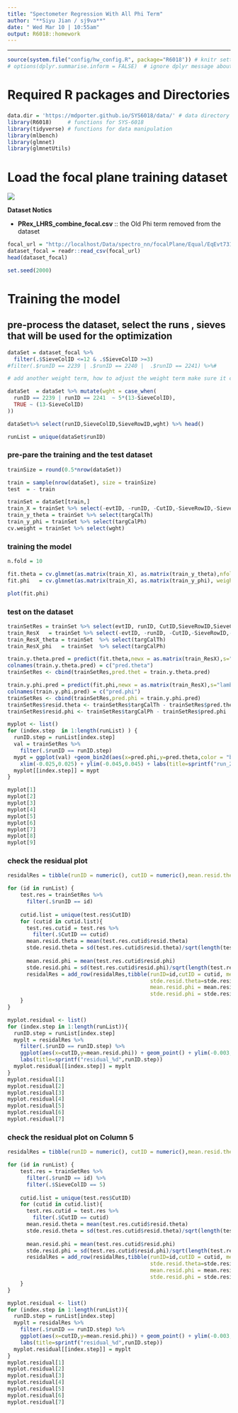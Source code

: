 ```yaml
---
title: "Spectometer Regression With All Phi Term" 
author: "**Siyu Jian / sj9va**"
date: " Wed Mar 10 | 10:55am"
output: R6018::homework
---
```


*******************************************
```r
source(system.file("config/hw_config.R", package="R6018")) # knitr settings
# options(dplyr.summarise.inform = FALSE)  # ignore dplyr message about grouping
```


# Required R packages and Directories

### {.solution}
```r
data.dir = 'https://mdporter.github.io/SYS6018/data/' # data directory
library(R6018)     # functions for SYS-6018
library(tidyverse) # functions for data manipulation   
library(mlbench)
library(glmnet)
library(glmnetUtils) 
```

# Load the focal plane training dataset 
![](https://raw.githubusercontent.com/Jiansiyu/spectrometer_nn/main/dataGenerator/resource/runList.png)

**Dataset Notics**

* **PRex_LHRS_combine_focal.csv** :: the Old Phi term removed from the dataset

```r

focal_url = "http://localhost/Data/spectro_nn/focalPlane/Equal/EqEvt731/order7_ep5/combine.csv"
dataset_focal = readr::read_csv(focal_url)
head(dataset_focal)

set.seed(2000)
```


# Training the model

## pre-process the dataset, select the runs , sieves that will be used for the optimization

```r

dataSet = dataset_focal %>% 
  filter(.$SieveColID <=12 & .$SieveColID >=3)
#filter(.$runID == 2239 | .$runID == 2240 |  .$runID == 2241) %>%#

# add another weight term, how to adjust the weight term make sure it close to the theoretical value

dataSet  = dataSet %>% mutate(wght = case_when(
  runID == 2239 | runID == 2241  ~ 5*(13-SieveColID),
  TRUE ~ (13-SieveColID)
))

dataSet%>% select(runID,SieveColID,SieveRowID,wght) %>% head()

runList = unique(dataSet$runID)


```

### pre-pare the training and the test dataset
```r

trainSize = round(0.5*nrow(dataSet))

train = sample(nrow(dataSet), size = trainSize)
test  = - train 

trainSet = dataSet[train,]
train_X = trainSet %>% select(-evtID, -runID, -CutID,-SieveRowID,-SieveColID,-bpmX,-bpmY,-targCalTh,-targCalPh,-wght)
train_y_theta = trainSet %>% select(targCalTh)
train_y_phi = trainSet %>% select(targCalPh)
cv.weight = trainSet %>% select(wght)
```

### training the model
```r
n.fold = 10

fit.theta = cv.glmnet(as.matrix(train_X), as.matrix(train_y_theta),nfolds = n.fold)
fit.phi   = cv.glmnet(as.matrix(train_X), as.matrix(train_y_phi), weights = as.matrix(cv.weight), nfolds = n.fold)
```

```r
plot(fit.phi)
```


### test on the dataset

```r

trainSetRes = trainSet %>% select(evtID, runID, CutID,SieveRowID,SieveColID,bpmX,bpmY,targCalTh,targCalPh)
train_ResX   = trainSet %>% select(-evtID, -runID, -CutID,-SieveRowID,-SieveColID,-bpmX,-bpmY,-targCalTh,-targCalPh,-wght)
train_ResX_theta = trainSet  %>% select(targCalTh)
train_ResX_phi   = trainSet  %>% select(targCalPh)

train.y.theta.pred = predict(fit.theta,newx = as.matrix(train_ResX),s="lambda.min")
colnames(train.y.theta.pred) = c("pred.theta")
trainSetRes <- cbind(trainSetRes,pred.thet = train.y.theta.pred)

train.y.phi.pred = predict(fit.phi,newx = as.matrix(train_ResX),s="lambda.min")
colnames(train.y.phi.pred) = c("pred.phi")
trainSetRes <- cbind(trainSetRes,pred.phi = train.y.phi.pred)
trainSetRes$resid.theta <- trainSetRes$targCalTh - trainSetRes$pred.theta 
trainSetRes$resid.phi <- trainSetRes$targCalPh - trainSetRes$pred.phi 

myplot <- list()
for (index.step  in 1:length(runList) ) {
  runID.step = runList[index.step]
  val = trainSetRes %>%
    filter(.$runID == runID.step)
  mypt = ggplot(val) +geom_bin2d(aes(x=pred.phi,y=pred.theta,color = "blue"),bins = 300) + geom_point(aes(y=targCalTh,x=targCalPh,color="green")) + 
    xlim(-0.025,0.025) + ylim(-0.045,0.045) + labs(title=sprintf("run_2d_%d",runID.step))
  myplot[[index.step]] = mypt
}

myplot[1]
myplot[2]
myplot[3]
myplot[4]
myplot[5]
myplot[6]
myplot[7]
myplot[8]
myplot[9]
```


### check the residual plot 

```r
residalRes = tibble(runID = numeric(), cutID = numeric(),mean.resid.theta = numeric(),stde.resid.theta = numeric(),mean.resid.phi = numeric(),stde.resid.phi= numeric())

for (id in runList) {
    test.res = trainSetRes %>%
      filter(.$runID == id) 
    
    cutid.list = unique(test.res$CutID)
    for (cutid in cutid.list){
      test.res.cutid = test.res %>%
        filter(.$CutID == cutid)
      mean.resid.theta = mean(test.res.cutid$resid.theta)
      stde.resid.theta = sd(test.res.cutid$resid.theta)/sqrt(length(test.res.cutid$resid.theta))
      
      mean.resid.phi = mean(test.res.cutid$resid.phi)
      stde.resid.phi = sd(test.res.cutid$resid.phi)/sqrt(length(test.res.cutid$resid.phi))
      residalRes = add_row(residalRes,tibble(runID=id,cutID = cutid, mean.resid.theta = mean.resid.theta,
                                             stde.resid.theta=stde.resid.theta,
                                             mean.resid.phi = mean.resid.phi,
                                             stde.resid.phi = stde.resid.phi))
    }
}

myplot.residual <- list()
for (index.step in 1:length(runList)){
  runID.step = runList[index.step]
  myplt = residalRes %>%
    filter(.$runID == runID.step) %>%
    ggplot(aes(x=cutID,y=mean.resid.phi)) + geom_point() + ylim(-0.003,0.003) +  
    labs(title=sprintf("residual_%d",runID.step))
  myplot.residual[[index.step]] = myplt
}
myplot.residual[1]
myplot.residual[2]
myplot.residual[3]
myplot.residual[4]
myplot.residual[5]
myplot.residual[6]
myplot.residual[7]
```

### check the residual plot on Column 5
```r
residalRes = tibble(runID = numeric(), cutID = numeric(),mean.resid.theta = numeric(),stde.resid.theta = numeric(),mean.resid.phi = numeric(),stde.resid.phi= numeric())

for (id in runList) {
    test.res = trainSetRes %>%
      filter(.$runID == id) %>%
      filter(.$SieveColID == 5)
    
    cutid.list = unique(test.res$CutID)
    for (cutid in cutid.list){
      test.res.cutid = test.res %>%
        filter(.$CutID == cutid)
      mean.resid.theta = mean(test.res.cutid$resid.theta)
      stde.resid.theta = sd(test.res.cutid$resid.theta)/sqrt(length(test.res.cutid$resid.theta))
      
      mean.resid.phi = mean(test.res.cutid$resid.phi)
      stde.resid.phi = sd(test.res.cutid$resid.phi)/sqrt(length(test.res.cutid$resid.phi))
      residalRes = add_row(residalRes,tibble(runID=id,cutID = cutid, mean.resid.theta = mean.resid.theta,
                                             stde.resid.theta=stde.resid.theta,
                                             mean.resid.phi = mean.resid.phi,
                                             stde.resid.phi = stde.resid.phi))
    }
}

myplot.residual <- list()
for (index.step in 1:length(runList)){
  runID.step = runList[index.step]
  myplt = residalRes %>%
    filter(.$runID == runID.step) %>%
    ggplot(aes(x=cutID,y=mean.resid.phi)) + geom_point() + ylim(-0.003,0.003) +  
    labs(title=sprintf("residual_%d",runID.step))
  myplot.residual[[index.step]] = myplt
}
myplot.residual[1]
myplot.residual[2]
myplot.residual[3]
myplot.residual[4]
myplot.residual[5]
myplot.residual[6]
myplot.residual[7]
```

